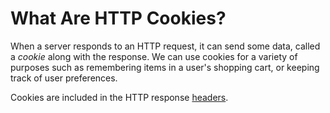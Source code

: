 <Tag tag="Programming"/>

# What Are HTTP Cookies?

<TimeStamp updated="February 27, 2022, 9:20  PM ET"/>

When a server responds to an HTTP request, it can send some
data, called a _cookie_ along with the response. We can use
cookies for a variety of purposes such as remembering items
in a user's shopping cart, or keeping track of user 
preferences.

Cookies are included in the HTTP response 
[headers](/what-are-http-headers).